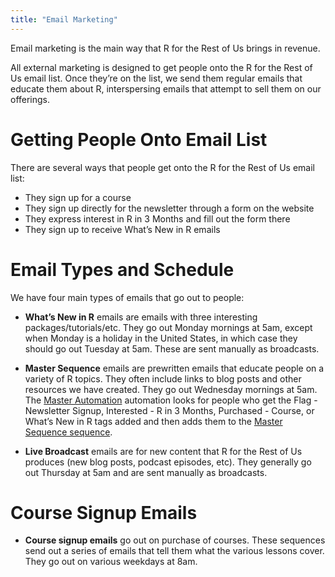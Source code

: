 ```yaml
---
title: "Email Marketing"
---
```



Email marketing is the main way that R for the Rest of Us brings in revenue.

All external marketing is designed to get people onto the R for the Rest of Us email list. Once they're on the list, we send them regular emails that educate them about R, interspersing emails that attempt to sell them on our offerings.

# Getting People Onto Email List

There are several ways that people get onto the R for the Rest of Us email list:

- They sign up for a course
- They sign up directly for the newsletter through a form on the website
- They express interest in R in 3 Months and fill out the form there
- They sign up to receive What's New in R emails

# Email Types and Schedule

We have four main types of emails that go out to people:

- **What's New in R** emails are emails with three interesting packages/tutorials/etc. They go out Monday mornings at 5am, except when Monday is a holiday in the United States, in which case they should go out Tuesday at 5am. These are sent manually as broadcasts. 

- **Master Sequence** emails are prewritten emails that educate people on a variety of R topics. They often include links to blog posts and other resources we have created. They go out Wednesday mornings at 5am. The [Master Automation](https://app.convertkit.com/automations/1271379/edit) automation looks for people who get the Flag - Newsletter Signup, Interested - R in 3 Months, Purchased - Course, or What's New in R tags added and then adds them to the [Master Sequence sequence](https://app.convertkit.com/sequences/1690383). 

- **Live Broadcast** emails are for new content that R for the Rest of Us produces (new blog posts, podcast episodes, etc). They generally go out Thursday at 5am and are sent manually as broadcasts.

# Course Signup Emails

- **Course signup emails** go out on purchase of courses. These sequences send out a series of emails that tell them what the various lessons cover. They go out on various weekdays at 8am.
